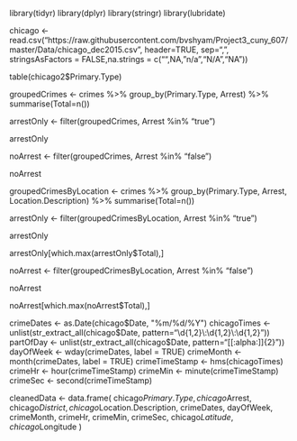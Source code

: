 library(tidyr)
library(dplyr)
library(stringr)
library(lubridate)

chicago <- read.csv("https://raw.githubusercontent.com/bvshyam/Project3_cuny_607/master/Data/chicago_dec2015.csv", header=TRUE, sep=",", stringsAsFactors = FALSE,na.strings = c("",NA,"n/a","N/A","NA"))


table(chicago2$Primary.Type)

groupedCrimes <- crimes %>% group_by(Primary.Type, Arrest) %>% summarise(Total=n())

arrestOnly <- filter(groupedCrimes, Arrest %in% "true")

arrestOnly

noArrest <- filter(groupedCrimes, Arrest %in% "false")

noArrest

groupedCrimesByLocation <- crimes %>% group_by(Primary.Type, Arrest, Location.Description) %>% summarise(Total=n())

arrestOnly <- filter(groupedCrimesByLocation, Arrest %in% "true")

arrestOnly

arrestOnly[which.max(arrestOnly$Total),]

noArrest <- filter(groupedCrimesByLocation, Arrest %in% "false")

noArrest

noArrest[which.max(noArrest$Total),]


crimeDates <- as.Date(chicago$Date, "%m/%d/%Y")
chicagoTimes <- unlist(str_extract_all(chicago$Date, pattern="\\d{1,2}\\:\\d{1,2}\\:\\d{1,2}"))
partOfDay <- unlist(str_extract_all(chicago$Date, pattern="[[:alpha:]]{2}"))
dayOfWeek <- wday(crimeDates, label = TRUE)
crimeMonth <- month(crimeDates, label = TRUE)
crimeTimeStamp <- hms(chicagoTimes)
crimeHr <- hour(crimeTimeStamp)
crimeMin <- minute(crimeTimeStamp)
crimeSec <- second(crimeTimeStamp)


cleanedData <- data.frame(
chicago$Primary.Type,
chicago$Arrest,
chicago$District,
chicago$Location.Description,
crimeDates,
dayOfWeek,
crimeMonth,
crimeHr,
crimeMin,
crimeSec,
chicago$Latitude,
chicago$Longitude
)